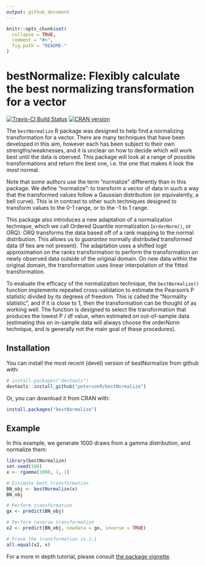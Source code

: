 ```yaml
---
output: github_document
---
```


<!-- README.md is generated from README.Rmd. Please edit that file -->

```r
knitr::opts_chunk$set(
  collapse = TRUE,
  comment = "#>",
  fig.path = "README-"
)
```


# bestNormalize: Flexibly calculate the best normalizing transformation for a vector

[![Travis-CI Build Status](https://travis-ci.org/petersonR/bestNormalize.svg?branch=master)](https://travis-ci.org/petersonR/bestNormalize)
[![CRAN version](http://www.r-pkg.org/badges/version/bestNormalize)](https://cran.r-project.org/package=bestNormalize)

The `bestNormalize` R package was designed to help find a normalizing transformation for a vector. There are many techniques that have been developed in this aim, however each has been subject to their own strengths/weaknesses, and it is unclear on how to decide which will work best until the data is oberved. This package will look at a range of possible transformations and return the best one, i.e. the one that makes it look the *most* normal. 

Note that some authors use the term "normalize" differently than in this package. We define "normalize": to transform a vector of data in such a way that the transformed values follow a Gaussian distribution (or equivalently, a bell curve). This is in contrast to other such techniques designed to transform values to the 0-1 range, or to the -1 to 1 range. 

This package also introduces a new adaptation of a normalization technique, which we call Ordered Quantile normalization (`orderNorm()`, or ORQ). ORQ transforms the data based off of a rank mapping to the normal distribution.  This allows us to *guarantee* normally distributed transformed data (if ties are not present). The adaptation uses a shifted logit approximation on the ranks transformation to perform the transformation on newly observed data outside of the original domain. On new data within the original domain, the transformation uses linear interpolation of the fitted transformation.

To evaluate the efficacy of the normalization technique, the `bestNormalize()` function implements repeated cross-validation to estimate the Pearson's P statistic divided by its degrees of freedom. This is called the "Normality statistic", and if it is close to 1, then the transformation can be thought of as working well. The function is designed to select the transformation that produces the lowest P / df value, when estimated on out-of-sample data (estimating this on in-sample data will always choose the orderNorm technique, and is generally not the main goal of these procedures). 

## Installation

You can install the most recent (devel) version of bestNormalize from github with:

```r
# install.packages("devtools")
devtools::install_github("petersonR/bestNormalize")
```

Or, you can download it from CRAN with:

```r
install.packages("bestNormalize")
```

## Example

In this example, we generate 1000 draws from a gamma distribution, and normalize them:

```r
library(bestNormalize)
set.seed(100)
x <- rgamma(1000, 1, 1)

# Estimate best transformation
BN_obj <- bestNormalize(x)
BN_obj

# Perform transformation
gx <- predict(BN_obj)

# Perform reverse transformation
x2 <- predict(BN_obj, newdata = gx, inverse = TRUE)

# Prove the transformation is 1:1
all.equal(x2, x)

```

For a more in depth tutorial, please consult [the package vignette](https://cran.r-project.org/web/packages/bestNormalize/vignettes/bestNormalize.html).
